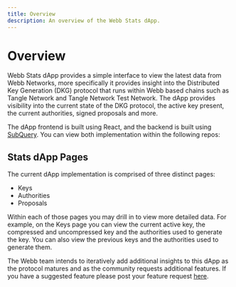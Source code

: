 ```yaml
---
title: Overview
description: An overview of the Webb Stats dApp.
---
```



# Overview

Webb Stats dApp provides a simple interface to view the latest data from Webb Networks, more specifically it provides insight into the
Distributed Key Generation (DKG) protocol that runs within Webb based chains such as Tangle Network and Tangle Network Test Network. The dApp provides visibility into the current
state of the DKG protocol, the active key present, the current authorities, signed proposals and more.

The dApp frontend is built using React, and the backend is built using [SubQuery](https://subquery.network/). You can view both implementation within the following repos:

<StatsdApp />

## Stats dApp Pages

The current dApp implementation is comprised of three distinct pages:

- Keys
- Authorities
- Proposals

Within each of those pages you may drill in to view more detailed data. For example, on the Keys page you can view the current active key, the compressed and
uncompressed key and the authorities used to generate the key. You can also view the previous keys and the authorities used to generate them.

The Webb team intends to iteratively add additional insights to this dApp as the protocol matures and as the community requests additional features. If you have
a suggested feature please post your feature request [here](https://github.com/webb-tools/feedback/discussions/categories/webb-dapp-feedback).

